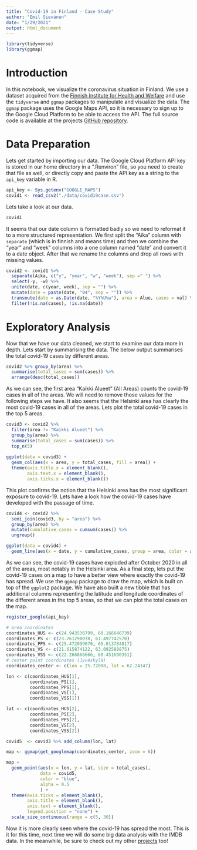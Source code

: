 ```yaml
---
title: "Covid-19 in Finland - Case Study"
author: "Emil Sievänen"
date: "1/29/2021"
output: html_document
---
```

```r
library(tidyverse)
library(ggmap)
```

# Introduction

In this notebook, we visualize the coronavirus situation in Finland. We use a dataset acquired from the [Finnish Institute for Health and Welfare](https://thl.fi/fi/tilastot-ja-data/aineistot-ja-palvelut/avoin-data/varmistetut-koronatapaukset-suomessa-covid-19-
) and use the `tidyverse` and `ggmap` packages to manipulate and visualize the data. The `ggmap` package uses the Google Maps API, so it is necessary to sign up to the Google Cloud Platform to be able to access the API. The full source code is available at the projects [GitHub repository](https://github.com/eenaveis/covid-19).

# Data Preparation

Lets get started by importing our data. The Google Cloud Platform API key is stored in our home directory in a ".Renviron" file, so you need to create that file as well, or directly copy and paste the API key as a string to the `api_key` variable in R.

```r
api_key <- Sys.getenv("GOOGLE_MAPS")
covid1 <- read_csv2("./data/covid19case.csv")
```

Lets take a look at our data.

```r
covid1
```

It seems that our date column is formatted badly so we need to reformat it to a more structured representation. We first split the "Aika" column with `separate` (which is in finnish and means time) and then we combine the "year" and "week" columns into a one column named "date" and convert it to a date object. After that we rename the columns and drop all rows with missing values.

```r
covid2 <- covid1 %>%
  separate(Aika, c("y", "year", "w", "week"), sep =" ") %>%
  select(-y, -w) %>%
  unite(date, c(year, week), sep = "") %>%
  mutate(date = paste(date, "04", sep = "")) %>%
  transmute(date = as.Date(date, "%Y%U%w"), area = Alue, cases = val) %>%
  filter(!is.na(cases), !is.na(date))
```

# Exploratory Analysis

Now that we have our data cleaned, we start to examine our data more in depth. Lets start by summarising the data. The below output summarises the total covid-19 cases by different areas.

```r
covid2 %>% group_by(area) %>%
  summarise(total_cases = sum(cases)) %>%
  arrange(desc(total_cases))
```

As we can see, the first area "Kaikki Alueet" (All Areas) counts the covid-19 cases in all of the areas. We will need to remove those values for the following steps we have. It also seems that the Helsinki area has clearly the most covid-19 cases in all of the areas. Lets plot the total covid-19 cases in the top 5 areas.

```r
covid3 <- covid2 %>%
  filter(area != "Kaikki Alueet") %>%
  group_by(area) %>%
  summarise(total_cases = sum(cases)) %>%
  top_n(5)
  
ggplot(data = covid3) +
  geom_col(aes(x = area, y = total_cases, fill = area)) +
  theme(axis.title.x = element_blank(),
        axis.text.x = element_blank(),
        axis.ticks.x = element_blank())
```

This plot confirms the notion that the Helsinki area has the most significant exposure to covid-19. Lets have a look how the covid-19 cases have developed with the passage of time.

```r
covid4 <- covid2 %>%
  semi_join(covid3, by = "area") %>%
  group_by(area) %>%
  mutate(cumulative_cases = cumsum(cases)) %>%
  ungroup()

ggplot(data = covid4) +
  geom_line(aes(x = date, y = cumulative_cases, group = area, color = area))
```

As we can see, the covid-19 cases have exploded after October 2020 in all of the areas, most notably in the Helsinki area. As a final step, lets put the covid-19 cases on a map to have a better view where exactly the covid-19 has spread. We use the `ggmap` package to draw the map, which is built on top of the `ggplot2` package. We have also built a new tibble that has additional columns representing the latitude and longitude coordinates of the different areas in the top 5 areas, so that we can plot the total cases on the map.

```r
register_google(api_key)
```

```r
# area coordinates
coordinates_HUS <- c(24.943536799, 60.166640739)
coordinates_PS <- c(23.761290078, 61.497742570)
coordinates_PPS <- c(25.472099070, 65.013784817)
coordinates_VS <- c(21.615874122, 63.092588875)
coordinates_VSS <- c(22.266866666, 60.451690351)
# center point coordinates (Jyväskylä)
coordinates_center <- c(lon = 25.72088, lat = 62.24147)

lon <- c(coordinates_HUS[1], 
         coordinates_PS[1],
         coordinates_PPS[1], 
         coordinates_VS[1],
         coordinates_VSS[1])

lat <- c(coordinates_HUS[2], 
         coordinates_PS[2],
         coordinates_PPS[2], 
         coordinates_VS[2],
         coordinates_VSS[2])

covid5  <- covid3 %>% add_column(lon, lat)

map <- ggmap(get_googlemap(coordinates_center, zoom = 6))

map + 
  geom_point(aes(x = lon, y = lat, size = total_cases), 
             data = covid5, 
             color = "blue", 
             alpha = 0.5
             ) +
  theme(axis.ticks = element_blank(),
        axis.title = element_blank(),
        axis.text = element_blank(),
        legend.position = "none") +
  scale_size_continuous(range = c(5, 30))
```

Now it is more clearly seen where the covid-19 has spread the most. This is it for this time, next time we will do some big data analysis with the IMDB data. In the meanwhile, be sure to check out my other [projects](https://github.com/eenaveis/) too!